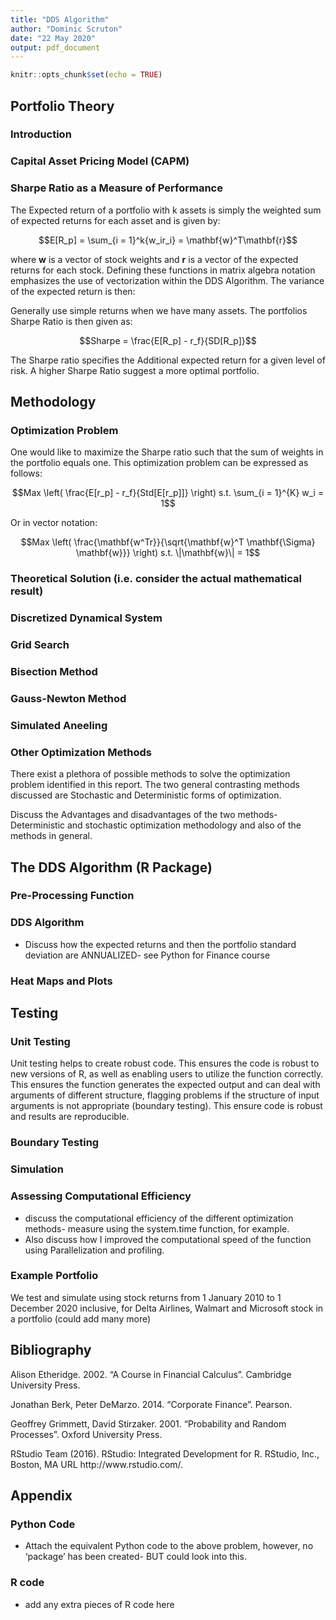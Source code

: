 ---
title: "DDS Algorithm"
author: "Dominic Scruton"
date: "22 May 2020"
output: pdf_document
---

```{r setup, include=FALSE}
knitr::opts_chunk$set(echo = TRUE)
```


## Portfolio Theory

### Introduction

### Capital Asset Pricing Model (CAPM)

### Sharpe Ratio as a Measure of Performance

The Expected return of a portfolio with k assets is simply the weighted sum of expected returns for each asset and is given by:

$$E[R_p] = \sum_{i = 1}^k{w_ir_i} = \mathbf{w}^T\mathbf{r}$$

where $\mathbf{w}$ is a vector of stock weights and $\mathbf{r}$ is a vector of the expected returns for each stock. Defining these functions in matrix algebra notation emphasizes the use of vectorization within the DDS Algorithm. The variance of the expected return is then:

\begin{align*} 
Var[E[R_p]] &= Var[\mathbf{w}^T\mathbf{r}]\\
&= \mathbf{w}^T Var[\mathbf{r}] \mathbf{w}\\
&= \mathbf{w}^T \Sigma \mathbf{w}
\end{align*}

Generally use simple returns when we have many assets. The portfolios Sharpe Ratio is then given as:

$$Sharpe = \frac{E[R_p] - r_f}{SD[R_p]}$$

The Sharpe ratio specifies the Additional expected return for a given level of risk. A higher Sharpe Ratio suggest a more optimal portfolio. 

## Methodology

### Optimization Problem

One would like to maximize the Sharpe ratio such that the sum of weights in the portfolio equals one. This optimization problem can be expressed as follows:

$$Max \left( \frac{E[r_p] - r_f}{Std[E[r_p]]} \right) s.t. \sum_{i = 1}^{K} w_i = 1$$

Or in vector notation:

$$Max \left( \frac{\mathbf{w^Tr}}{\sqrt{\mathbf{w}^T \mathbf{\Sigma} \mathbf{w}}} \right) s.t. \|\mathbf{w}\| = 1$$

### Theoretical Solution (i.e. consider the actual mathematical result)

### Discretized Dynamical System

### Grid Search

### Bisection Method

### Gauss-Newton Method

### Simulated Aneeling

### Other Optimization Methods

There exist a plethora of possible methods to solve the optimization problem identified in this report. The two general contrasting methods discussed are Stochastic and Deterministic forms of optimization.

Discuss the Advantages and disadvantages of the two methods- Deterministic and stochastic optimization methodology and also of the methods in general.

## The DDS Algorithm (R Package)

### Pre-Processing Function

### DDS Algorithm

- Discuss how the expected returns and then the portfolio standard deviation are ANNUALIZED- see Python for Finance course

### Heat Maps and Plots

## Testing

### Unit Testing

Unit testing helps to create robust code. This ensures the code is robust to new versions of R, as well as enabling users to utilize the function correctly. This ensures the function generates the expected output and can deal with arguments of different structure, flagging problems if the structure of input arguments is not appropriate (boundary testing). This ensure code is robust and results are reproducible.

### Boundary Testing

### Simulation

### Assessing Computational Efficiency

- discuss the computational efficiency of the different optimization methods- measure using the system.time function, for example.
- Also discuss how I improved the computational speed of the function using Parallelization and profiling.


### Example Portfolio

We test and simulate using stock returns from 1 January 2010 to 1 December 2020 inclusive, for Delta Airlines, Walmart and Microsoft stock in a portfolio (could add many more)

## Bibliography

Alison Etheridge. 2002. "A Course in Financial Calculus". Cambridge University Press.

Jonathan Berk, Peter DeMarzo. 2014. "Corporate Finance". Pearson.

Geoffrey Grimmett, David Stirzaker. 2001. "Probability and Random Processes". Oxford University Press.

RStudio Team (2016). RStudio: Integrated Development for R. RStudio, Inc., Boston, MA URL http://www.rstudio.com/.

## Appendix

### Python Code

- Attach the equivalent Python code to the above problem, however, no 'package' has been created- BUT could look into this.

### R code

- add any extra pieces of R code here
